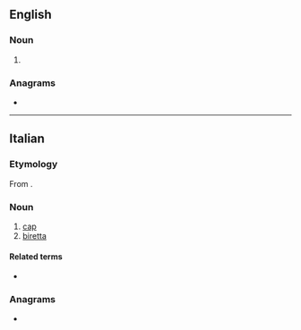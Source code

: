 ==English==

===Noun===
{{en-noun}}

# {{archaic form of|en|biretta}}

{{Webster 1913}}

===Anagrams===
* {{anagrams|en|a=abeerrtt|Barrette|barrette|batterer}}

----

==Italian==

===Etymology===
From {{der|it|LL.|birrus}}.

===Noun===
{{it-noun|f}}

# [[cap]]
# [[biretta]]

====Related terms====
* {{l|it|berretto}}

===Anagrams===
* {{anagrams|it|a=abeerrtt|barrette}}